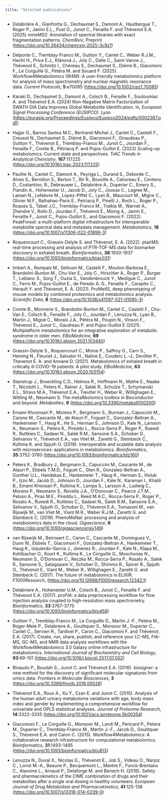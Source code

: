 ```yaml
---
title: "Selected publications"
---
```


-   Delabrière A., Gianfrotta G., Dechaumet S., Damont A., Hautbergue T., Roger P., Jamin E.L., Puel O., Junot C., Fenaille F. and Thévenot E.A. (2025) mineMS2: Annotation of spectral libraries with exact fragmentation patterns. *ChemRxiv*, Preprint (<https://doi.org/10.26434/chemrxiv-2025-3c9z1>)

-   Delporte C., Tremblay-Franco M., Guitton Y., Canlet C., Weber R.J.M., Hecht H., Price E.J., Klánová J., Joly C., Dalle C., Saint-Vanne J., Thévenot E., Schmitz I., Chéreau S., Dechaumet S., Diémé B., Giacomoni F., Le Corguillé G., Pétéra M. and Souard F. (2025). Workflow4Metabolomics (W4M): A user-friendly metabolomics platform for analysis of mass spectrometry and nuclear magnetic resonance data. *Current Protocols*, **5**:e70095 (<https://doi.org/10.1002/cpz1.70095>)

<!-- -   Lefebvre T., Eguether T., Thévenot E., Poli A., Chu-Van E., Krasniqi P., Schmitt C., Talbi N., Nicolas G., Puy H., Junot C., Lamazière A., Castelli F., Gouya L. and Fenaille F. (2025) Nontargeted urine metabolomic analysis of acute intermittent porphyria reveals novel interactions between bile acids and heme metabolism: New promising biomarkers for the long-term management of patients. *Journal of Inherited Metabolic Disease*, **48**:1 (<https://doi.org/10.1002/jimd.12809>) -->

-   Karaki D., Dechaumet S., Damont A., Colsch B., Fenaille F., Souloumiac A. and Thévenot E.A. (2024) Non-Negative Matrix Factorization of SWATH DIA Data Improves Global Metabolite Identification. In, *European Signal Processing Conference (EUSIPCO)*. Lyon (<https://eurasip.org/Proceedings/Eusipco/Eusipco2024/pdfs/0002387.pdf>)

-   Hajjar G., Barros Santos M.C., Bertrand-Michel J., Canlet C., Castelli F., Creusot N., Dechaumet S., Diémé B., Giacomoni F., Giraudeau P., Guitton Y., Thévenot E., Tremblay-Franco M., Junot C., Jourdan F., Fenaille F., Comte B., Pétriacq P. and Pujos-Guillot E. (2023) Scaling-up metabolomics: Current state and perspectives. *TrAC Trends in Analytical Chemistry*, **167**:117225 (<https://doi.org/10.1016/j.trac.2023.117225>)

<!-- -   Ghazaly C., Biletska K, Thévenot E.A., Devillier P., Naline E., Grassin-Delyle S. and Scorsone E. (2023). Assessment of an e-nose performance for the detection of COVID-19 specific biomarkers. *Journal of Breath Research*, **17**:2 (<https://doi.org/10.1088/1752-7163/acb9b2>) -->

-   Paulhe N., Canlet C., Damont A., Peyriga L., Durand S., Deborde C., Alves S., Bernillon S., Berton T., Bir R., Bouville A., Cahoreau E., Centeno D., Costantino, R., Debrauwer L., Delabrière A., Duperier C., Emery S., Flandin A., Hohenester U., Jacob D., Joly C., Jousse C., Lagree M., Lamari N., Lefebvre M., Lopez-Piffet C., Lyan B., Maucourt M., Migne C., Olivier M.F., Rathahao-Paris E., Petriacq P., Pinelli J., Roch L., Roger P., Roques S., Tabet J.C., Tremblay-Franco M., Traikia M., Warnet A., Zhendre V., Rolin D., Jourdan F., Thévenot E., Moing A., Jamin E., Fenaille F., Junot C., Pujos-Guillot E., and Giacomoni F. (2022). PeakForest: a multi-platform digital infrastructure for interoperable metabolite spectral data and metadata management. *Metabolomics*, **18** (<https://doi.org/10.1007/s11306-022-01899-3>)

-   Roquencourt C., Grassin-Delyle S. and Thévenot, E. A. (2022). ptairMS: real-time processing and analysis of PTR-TOF-MS data for biomarker discovery in exhaled breath. *Bioinformatics*, **38**:1930-1937 (<https://doi.org/10.1093/bioinformatics/btac031>)

-   Imbert A., Rompais M., Selloum M., Castelli F., Mouton-Barbosa E., Brandolini-Bunlon M., Chu-Van E., Joly C., Hirschler A., Roger P., Burger T., Leblanc S., Sorg T., Ouzia S., Vandenbrouck Y., Medigue C., Junot C., Ferro M., Pujos-Guillot E., de Peredo A. G., Fenaille F., Carapito C., Herault Y. and Thévenot, E. A. (2021). ProMetIS, deep phenotyping of mouse models by combined proteomics and metabolomics analysis. *Scientific Data*, **8** (<https://doi.org/10.1038/s41597-021-01095-3>)

-   Comte B., Monnerie S., Brandolini-Bunlon M., Canlet C., Castelli F., Chu-Van E., Colsch B., Fenaille F., Joly C., Jourdan F., Lenuzza N., Lyan B., Martin J., Migné C., Morais J.A., Pétéra M., Poupin N., Vinson F., Thévenot E., Junot C., Gaudreau P. and Pujos-Guillot E (2021). Multiplatform metabolomics for an integrative exploration of metabolic syndrome in older men. *EBioMedicine*, **69** (<https://doi.org/10.1016/j.ebiom.2021.103440>)

-   Grassin-Delyle S., Roquencourt C., Moine P., Saffroy G., Carn S., Heming N., Fleuriet J., Salvator H., Naline E., Couderc L.-J., Devillier P., Thevenot E. A. and Annane D. (2021). Metabolomics of exhaled breath in critically ill COVID-19 patients: A pilot study. *EBioMedicine*, **63** (<https://doi.org/10.1016/j.ebiom.2020.103154>)

-   Stanstrup J., Broeckling C.D., Helmus R., Hoffmann N., Mathe E., Naake T., Nicolotti L., Peters K., Rainer J., Salek R., Schulze T., Schymanski E.L., Stravs M.A., Thévenot E.A., Treutler H., Weber R., Willighagen E., Witting M., Neumann S. The metaRbolomics toolbox in Bioconductor and beyond. *Metabolites*, **9** (<https://doi.org/10.3390/metabo9100200>)

-   Emami Khoonsari P., Moreno P., Bergmann S., Burman J., Capuccini M., Carone M., Cascante M., de Atauri P., Foguet C., Gonzalez-Beltran A., Hankemeier T., Haug K., He S., Herman S., Johnson D., Kale N., Larsson A., Neumann S., Peters K., Pireddu L., Rocca-Serra P., Roger P., Rueedi R., Ruttkies C., Sadawi N., Salek R.M., Sansone S.A., Schober D., Selivanov V., Thévenot E.A., van Vliet M., Zanetti G., Steinbeck C., Kultima K. and Spjuth O. (2019). Interoperable and scalable data analysis with microservices: applications in metabolomics. *Bioinformatics*, **35**:3752-3760 (<https://doi.org/10.1093/bioinformatics/btz160>)

-   Peters K., Bradbury J., Bergmann S., Capuccini M., Cascante M., de Atauri P., Ebbels T.M.D., Foguet C., Glen R., Gonzalez-Beltran A., Gunther U.L., Handakas E., Hankemeier T., Haug K., Herman S., Holub P., Izzo M., Jacob D., Johnson D., Jourdan F., Kale N., Karaman I., Khalili B., Emami Khonsari P., Kultima K., Lampa S., Larsson A., Ludwig C., Moreno P., Neumann S., Novella J.A., O'Donovan C., Pearce J.T.M., Peluso A., Piras M.E., Pireddu L., Reed M.A.C., Rocca-Serra P., Roger P., Rosato A., Rueedi R., Ruttkies C., Sadawi N., Salek R.M., Sansone S.A., Selivanov V., Spjuth O., Schober D., Thévenot E.A., Tomasoni M., van Rijswijk M., van Vliet M., Viant M.R., Weber R.J.M., Zanetti G. and Steinbeck C. (2019). PhenoMeNal: processing and analysis of metabolomics data in the cloud. *Gigascience*, **8** (<https://doi.org/10.1093/gigascience/giy149>)

-   van Rijswijk M., Beirnaert C., Caron C., Cascante M., Dominguez V., Dunn W., Ebbels T., Giacomoni F., Gonzalez-Beltran A., Hankemeier T., Haug K., Izquierdo-Garcia J., Jimenez R., Jourdan F., Kale N., Klapa M., Kohlbacher O., Koort K., Kultima K., Le Corguille G., Moschonas N., Neumann S., O'Donovan C., Reczko M., Rocca-Serra P., Rosato A., Salek R., Sansone S., Satagopam V., Schober D., Shimmo R., Spicer R., Spjuth O., Thévenot E., Viant M., Weber R., Willighagen E., Zanetti G. and Steinbeck C. (2017). The future of metabolomics in ELIXIR. *F1000Research*, (<https://doi.org/10.12688/f1000research.12342.1>)

-   Delabriere A., Hohenester U.M., Colsch B., Junot C., Fenaille F. and Thévenot E.A. (2017). *proFIA*: a data preprocessing workflow for flow injection analysis coupled to high-resolution mass spectrometry. *Bioinformatics*, **33**:3767-3775 (<https://doi.org/10.1093/bioinformatics/btx458>)

-   Guitton Y., Tremblay-Franco M., Le Corguille G., Martin J.-F., Petera M., Roger-Mele P., Delabriere A., Goulitquer S., Monsoor M., Duperier C., Canlet C., Servien R., Tardivel P., Caron C., Giacomoni F. and Thévenot, E.A. (2017). Create, run, share, publish, and reference your LC-MS, FIA-MS, GC-MS, and NMR data analysis workflows with the Workflow4Metabolomics 3.0 Galaxy online infrastructure for metabolomics. *International Journal of Biochemistry and Cell Biology*, **93**:89-101 (<https://doi.org/10.1016/j.biocel.2017.07.002>)

-   Rinaudo P., Boudah S., Junot C. and Thévenot E.A. (2016). *biosigner*: a new method for the discovery of significant molecular signatures from omics data. *Frontiers in Molecular Biosciences*, **3** (<https://doi.org/10.3389/fmolb.2016.00026>)

-   Thévenot E.A., Roux A., Xu Y., Ezan E. and Junot C. (2015). Analysis of the human adult urinary metabolome variations with age, body mass index and gender by implementing a comprehensive workflow for univariate and OPLS statistical analyses. *Journal of Proteome Research*, **14**:3322-3335 (<https://doi.org/10.1021/acs.jproteome.5b00354>)

-   Giacomoni F., Le Corguille G., Monsoor M., Landi M., Pericard P., Petera M., Duperier C., Tremblay-Franco M., Martin J.-F., Jacob D., Goulitquer S., Thévenot E.A. and Caron C. (2015). Workflow4Metabolomics: A collaborative research infrastructure for computational metabolomics. *Bioinformatics*, **31**:1493-1495 (<https://doi.org/10.1093/bioinformatics/btu813>)

-   Lenuzza N., Duval X., Nicolas G., Thévenot E., Job S., Videau O., Narjoz C., Loriot M.-A., Beaune P., Becquemont L., Mentre F., Funck-Brentano C., Alavoine L., Arnaud P., Delaforge M. and Benech H. (2016). Safety and pharmacokinetics of the CIME combination of drugs and their metabolites after a single oral dosing in healthy volunteers. *European Journal of Drug Metabolism and Pharmacokinetics*, **41**:125-138 (<https://doi.org/10.1007/s13318-014-0239-0>)
